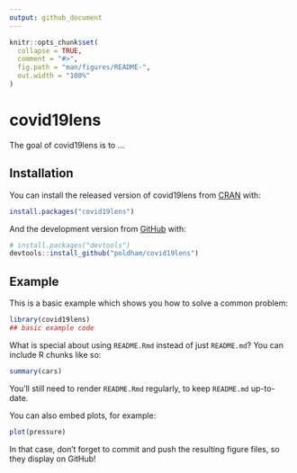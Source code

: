 ```yaml
---
output: github_document
---
```


<!-- README.md is generated from README.Rmd. Please edit that file -->

```r
knitr::opts_chunk$set(
  collapse = TRUE,
  comment = "#>",
  fig.path = "man/figures/README-",
  out.width = "100%"
)
```

# covid19lens

<!-- badges: start -->
<!-- badges: end -->

The goal of covid19lens is to ...

## Installation

You can install the released version of covid19lens from [CRAN](https://CRAN.R-project.org) with:

``` r
install.packages("covid19lens")
```

And the development version from [GitHub](https://github.com/) with:

``` r
# install.packages("devtools")
devtools::install_github("poldham/covid19lens")
```
## Example

This is a basic example which shows you how to solve a common problem:

```r
library(covid19lens)
## basic example code
```

What is special about using `README.Rmd` instead of just `README.md`? You can include R chunks like so:

```r
summary(cars)
```

You'll still need to render `README.Rmd` regularly, to keep `README.md` up-to-date.

You can also embed plots, for example:

```r
plot(pressure)
```

In that case, don't forget to commit and push the resulting figure files, so they display on GitHub!
